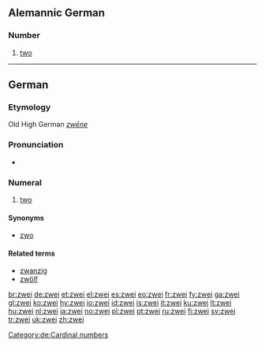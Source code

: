 ==Alemannic German==

===Number===
{{infl|gsw|number}}

# {{cardinal|lang=gsw}} [[two]]

----

==German==

===Etymology===
Old High German ''[[zwēne]]''

===Pronunciation===
* {{audio|De-zwei.ogg|audio}}

===Numeral===
{{infl|de|numeral}}

# [[two]]

====Synonyms====
* [[zwo]]

====Related terms====
* [[zwanzig]]
* [[zwölf]]

[[Category:de:Cardinal numbers]]

[[br:zwei]]
[[de:zwei]]
[[et:zwei]]
[[el:zwei]]
[[es:zwei]]
[[eo:zwei]]
[[fr:zwei]]
[[fy:zwei]]
[[ga:zwei]]
[[gl:zwei]]
[[ko:zwei]]
[[hy:zwei]]
[[io:zwei]]
[[id:zwei]]
[[is:zwei]]
[[it:zwei]]
[[ku:zwei]]
[[lt:zwei]]
[[hu:zwei]]
[[nl:zwei]]
[[ja:zwei]]
[[no:zwei]]
[[pl:zwei]]
[[pt:zwei]]
[[ru:zwei]]
[[fi:zwei]]
[[sv:zwei]]
[[tr:zwei]]
[[uk:zwei]]
[[zh:zwei]]